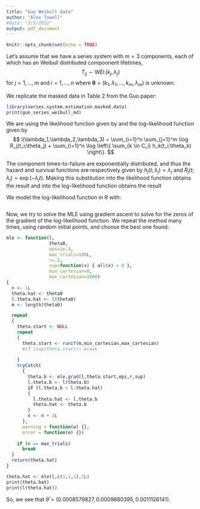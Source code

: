 ```yaml
---
title: "Guo Weibull data"
author: "Alex Towell"
#date: "3/5/2022"
output: pdf_document
---
```


```r
knitr::opts_chunk$set(echo = TRUE)
```

Let's assume that we have a series system with $m=3$ components, each of which has
an Weibull distributed compoonent lifetimes,
$$
    T_{i j} \sim \operatorname{WEI}(k_j,\lambda_j)
$$
for $j=1,\ldots,m$ and $i=1,\ldots,n$ where
$\boldsymbol{\theta} = (k_1,\lambda_1,\ldots,k_m,\lambda_m)$ is unknown.

We replicate the masked data in Table 2 from the Guo paper:
```r
library(series.system.estimation.masked.data)
print(guo_series_weibull_md)
```


We are using the likelihood function given by
\begin{align*}
L(\lambda_1,\lambda_2,\lambda_3)
    &= \prod_{i=1}^n \sum_{j \in C_i} f_j(t_i;\theta_j) \prod_{\substack{p=1\\p \neq j}} R_p(t_i;\theta_p)\\
    &= \prod_{i=1}^n \left[\left\{\prod_{j=1}^m R_j(t_i;\theta_j)\right\}
    \left\{ \sum_{k \in C_i} h_k(t_i;\theta_k) \right\}\right]
\end{align*}
and the log-likelihood function given by
$$
l(\lambda_1,\lambda_2,\lambda_3) = \sum_{i=1}^n \sum_{j=1}^m \log R_j(t_i;\theta_j)
    + \sum_{i=1}^n \log \left\{ \sum_{k \in C_i} h_k(t_i;\theta_k) \right\}.
$$

The component times-to-failure are exponentially distributed, and thus the
hazard and survival functions are respectively given by
$h_j(t;\lambda_j) = \lambda_j$ and $R_j(t;\lambda_j) = \exp(-\lambda_j t)$.
Making this substitution into the likelihood function obtains the result
\begin{equation}
L(\lambda_1,\lambda_2,\lambda_3) = 
  \prod_{i=1}^n \bigl(\sum_{j \in C_i} \lambda_j \bigr) e^{-\bigl(\sum_{j=1}^m \lambda_j\bigr) t_i}.
\end{equation}
and into the log-likelihood function obtains the result
\begin{equation}
\ell(\lambda_1,\lambda_2,\lambda_3) = 
  \sum_{i=1}^n \log \bigl(\sum_{j \in C_i} \lambda_j \bigr) - 
  \bigl(\sum_{j=1}^m \lambda_j\bigr) \bigl(\sum_{i=1}^n t_i\bigr).
\end{equation}

We model the log-likelihood function in R with:
```r
```



Now, we try to solve the MLE using gradient ascent to solve for the zeros
of the gradient of the log-likelihood function. We repeat the method many
times, using random initial points, and choose the best one found:
```r
mle <- function(l,
                theta0,
                eps=1e-3,
                max_trials=100L,
                r=.5,
                sup=function(x) { all(x) > 0 },
                min_cartesian=0,
                max_cartesian=1000)
{
  n <- 1L
  theta.hat <- theta0
  l.theta.hat <- l(theta0)
  m <- length(theta0)

  repeat
  {
    theta.start <- NULL
    repeat
    {
      theta.start <- runif(m,min_cartesian,max_cartesian)
      #if (sup(theta.start)) break
      
    }
    tryCatch(
      {
        theta.b <- mle.grad(l,theta.start,eps,r,sup)
        l.theta.b <- l(theta.b)
        if (l.theta.b > l.theta.hat)
        {
          l.theta.hat <- l.theta.b
          theta.hat <- theta.b
        }
        n <- n + 1L
      },
      warning = function(w) {},
      error = function(e) {})
    
    if (n == max_trials)
      break
  }
  return(theta.hat)
}

theta.hat <- mle(l,c(1,1,1),1L)
print(theta.hat)
print(l(theta.hat))
```

So, we see that $\hat\theta = (0.0008579827,0.0009880395,0.0011126141)$.
